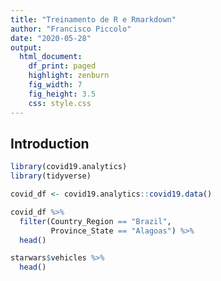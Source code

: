 ```yaml
---
title: "Treinamento de R e Rmarkdown"
author: "Francisco Piccolo"
date: "2020-05-28"
output:
  html_document:
    df_print: paged
    highlight: zenburn
    fig_width: 7
    fig_height: 3.5
    css: style.css
---
```


## **Introduction**

```r
library(covid19.analytics)
library(tidyverse)
```

```r
covid_df <- covid19.analytics::covid19.data()
```


```r
covid_df %>% 
  filter(Country_Region == "Brazil",
         Province_State == "Alagoas") %>% 
  head()
```


```r
starwars$vehicles %>% 
  head()
```









